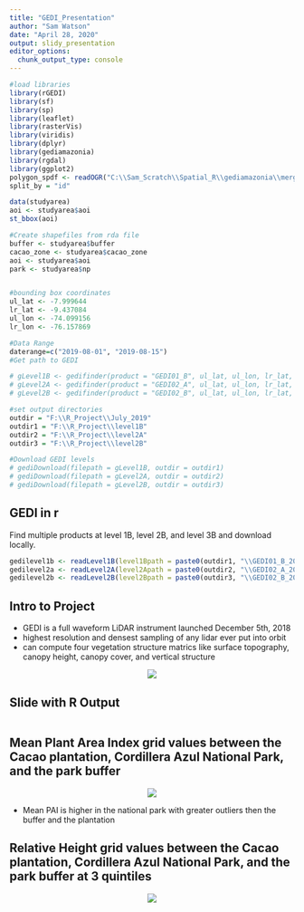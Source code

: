 ```yaml
---
title: "GEDI_Presentation"
author: "Sam Watson"
date: "April 28, 2020"
output: slidy_presentation
editor_options: 
  chunk_output_type: console
---
```


```r
#load libraries
library(rGEDI)
library(sf)
library(sp)
library(leaflet)
library(rasterVis)
library(viridis)
library(dplyr)
library(gediamazonia)
library(rgdal)
library(ggplot2)
polygon_spdf <- readOGR("C:\\Sam_Scratch\\Spatial_R\\gediamazonia\\merged.shp")
split_by = "id"

data(studyarea)
aoi <- studyarea$aoi
st_bbox(aoi)

#Create shapefiles from rda file
buffer <- studyarea$buffer
cacao_zone <- studyarea$cacao_zone
aoi <- studyarea$aoi
park <- studyarea$np


#bounding box coordinates
ul_lat <- -7.999644
lr_lat <- -9.437084
ul_lon <- -74.099156
lr_lon <- -76.157869

#Data Range
daterange=c("2019-08-01", "2019-08-15")
#Get path to GEDI

# gLevel1B <- gedifinder(product = "GEDI01_B", ul_lat, ul_lon, lr_lat, lr_lon, version = "001", daterange = daterange)
# gLevel2A <- gedifinder(product = "GEDI02_A", ul_lat, ul_lon, lr_lat, lr_lon, version = "001", daterange = daterange)
# gLevel2B <- gedifinder(product = "GEDI02_B", ul_lat, ul_lon, lr_lat, lr_lon, version = "001", daterange = daterange)

#set output directories
outdir = "F:\\R_Project\\July_2019"
outdir1 = "F:\\R_Project\\level1B"
outdir2 = "F:\\R_Project\\level2A"
outdir3 = "F:\\R_Project\\level2B"

#Download GEDI levels
# gediDownload(filepath = gLevel1B, outdir = outdir1)
# gediDownload(filepath = gLevel2A, outdir = outdir2)
# gediDownload(filepath = gLevel2B, outdir = outdir3)


```

## GEDI in r
Find multiple products at level 1B, level 2B, and level 3B and download locally.
```r
gedilevel1b <- readLevel1B(level1Bpath = paste0(outdir1, "\\GEDI01_B_2019216034003_O03638_T04321_02_003_01.h5"))
gedilevel2a <- readLevel2A(level2Apath = paste0(outdir2, "\\GEDI02_A_2019216034003_O03638_T04321_02_001_01.h5"))
gedilevel2b <- readLevel2B(level2Bpath = paste0(outdir3, "\\GEDI02_B_2019216034003_O03638_T04321_02_001_01.h5"))

```


## Intro to Project

- GEDI is a full waveform LiDAR instrument launched December 5th, 2018
- highest resolution and densest sampling of any lidar ever 
put into orbit
- can compute four vegetation structure matrics like surface topography, canopy height, canopy cover, and vertical structure

<center>
![](https://gedi.umd.edu/wp-content/uploads/2018/01/gedi-logo-388x165.png)
</center>

## Slide with R Output
```r


```


## Mean Plant Area Index grid values between the Cacao plantation, Cordillera Azul National Park, and the park buffer 
<center>
![](C:/Sam_Scratch/Spatial_R/gediamazonia/pai_zones.png)
</center>
- Mean PAI is higher in the national park with greater outliers then the buffer
and the plantation


## Relative Height grid values between the Cacao plantation, Cordillera Azul National Park, and the park buffer at 3 quintiles 


<center>
![](C:/Sam_Scratch/Spatial_R/gediamazonia/rhplot.png)
</center>
